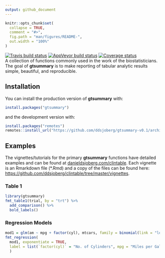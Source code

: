 ```yaml
---
output: github_document
---
```


<!-- README.md is generated from README.Rmd. Please edit that file -->

```r
knitr::opts_chunk$set(
  collapse = TRUE,
  comment = "#>",
  fig.path = "man/figures/README-",
  out.width = "100%"
)
```

<!-- badges: start -->
[![Travis build status](https://travis-ci.org/ddsjoberg/gtsummary-v0.1.svg?branch=master)](https://travis-ci.org/ddsjoberg/gtsummary-v0.1)
[![AppVeyor build status](https://ci.appveyor.com/api/projects/status/github/ddsjoberg/gtsummary-v0-1?branch=master&svg=true)](https://ci.appveyor.com/project/ddsjoberg/gtsummary-v0-1)
[![Coverage status](https://codecov.io/gh/ddsjoberg/gtsummary-v0.1/branch/master/graph/badge.svg)](https://codecov.io/github/ddsjoberg/gtsummary-v0.1?branch=master)  
A collection of functions commonly used in the work of the biostatisticians. The goal of **gtsummary** is to make reporting of tabular analytic results simple, beautiful, and reproducible.  
<!-- badges: end -->

## Installation

You can install the production version of **gtsummary** with:

``` r
install.packages("gtsummary")
```

and the development version with:

``` r
install.packages("remotes")
remotes::install_url("https://github.com/ddsjoberg/gtsummary-v0.1/archive/master.zip")
```

## Examples

The vignettes/tutorials for the primary **gtsummary** functions have detailed examples and can be found at [danieldsjoberg.com/clintable](http://www.danieldsjoberg.com/clintable).  Each vignette is an Rmarkdown file (*.Rmd) and a copy of the files can be found here: [https://github.com/ddsjoberg/clintable/tree/master/vignettes](https://github.com/ddsjoberg/clintable/tree/master/vignettes).  

### Table 1

```r
library(gtsummary)
fmt_table1(trial, by = "trt") %>% 
  add_comparison() %>% 
  bold_labels()

```

### Regression Models

```r
mod1 = glm(am ~ mpg + factor(cyl), mtcars, family = binomial(link = "logit"))
fmt_regression(
  mod1, exponentiate = TRUE, 
  label = list(`factor(cyl)` = "No. of Cylinders", mpg = "Miles per Gallon")
  )
```
